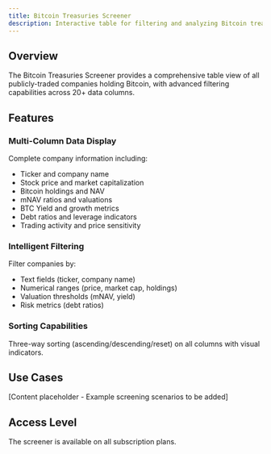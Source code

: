 ```yaml
---
title: Bitcoin Treasuries Screener
description: Interactive table for filtering and analyzing Bitcoin treasury companies
---
```


## Overview

The Bitcoin Treasuries Screener provides a comprehensive table view of all publicly-traded companies holding Bitcoin, with advanced filtering capabilities across 20+ data columns.

## Features

### Multi-Column Data Display

Complete company information including:

- Ticker and company name
- Stock price and market capitalization
- Bitcoin holdings and NAV
- mNAV ratios and valuations
- BTC Yield and growth metrics
- Debt ratios and leverage indicators
- Trading activity and price sensitivity

### Intelligent Filtering

Filter companies by:

- Text fields (ticker, company name)
- Numerical ranges (price, market cap, holdings)
- Valuation thresholds (mNAV, yield)
- Risk metrics (debt ratios)

### Sorting Capabilities

Three-way sorting (ascending/descending/reset) on all columns with visual indicators.

## Use Cases

[Content placeholder - Example screening scenarios to be added]

## Access Level

<Note>
The screener is available on all subscription plans.
</Note>


